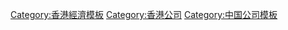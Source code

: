 [[Category:香港經濟模板|Category:香港經濟模板]]
[[Category:香港公司|Category:香港公司]]
[[Category:中国公司模板|Category:中国公司模板]]